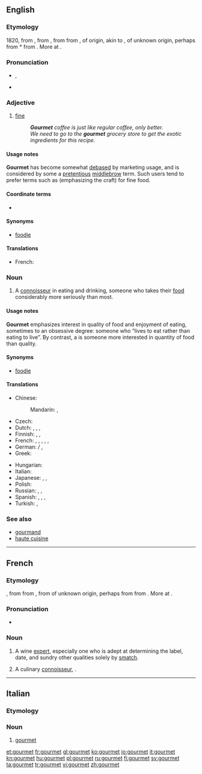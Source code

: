 {{also|Gourmet}}
==English==
{{wikipedia}}

===Etymology===
1820, from {{etyl|fr|en}} {{term|gourmet|lang=fr}}, from {{etyl|frm|en}} {{term|gourmet|lang=frm}}, from {{etyl|fro|en}} {{term|groumet|lang=fro||wine broker, valet in charge of wines, servant}} from {{fro}} {{term|grommes|lang=fro||manservant}}, of {{etyl|gem|en}} origin, akin to {{etyl|enm|en}} {{term|grom|grom, grome|lang=enm|boy, valet, servant}}, of unknown origin, perhaps from {{etyl|ang|en}} *{{term||grōma|lang=ang|male child, boy, youth}} from {{ang}} {{term|growan|grōwan|lang=ang|to grow}}. More at {{term|groom|lang=en}}.

===Pronunciation===
* {{a|US}} {{IPA|/ɡoʊɹˈmeɪ/}}, {{X-SAMPA|/goUr\"meI/}}
* {{rhymes|eɪ}}

===Adjective===
{{en-adj|-}}

# {{context|of food}} [[fine]]
#: '''''Gourmet''' coffee is just like regular coffee, only better.''
#: ''We need to go to the '''gourmet''' grocery store to get the exotic ingredients for this recipe.''

====Usage notes====
'''Gourmet''' has become somewhat [[debased]] by marketing usage, and is considered by some a [[pretentious]] [[middlebrow]] term. Such users tend to prefer terms such as {{term|artisanal}} (emphasizing the craft) for fine food.

====Coordinate terms====
* {{l|en|artisanal}}

====Synonyms====
* {{sense|person with a special interest or knowledge of food}} [[foodie]]

====Translations====
* French: {{t+|fr|gastronomique}}

===Noun===
{{en-noun}}

# A [[connoisseur]] in eating and drinking, someone who takes their [[food]] considerably more seriously than most.

====Usage notes====
'''Gourmet''' emphasizes interest in quality of food and enjoyment of eating, sometimes to an obsessive degree: someone who “lives to eat rather than eating to live”. By contrast, a {{term|gourmand|lang=en}} is someone more interested in quantity of food than quality.

====Synonyms====
* [[foodie]]

====Translations====
{{trans-top| gourmet; a person who appreciates good food}}
* Chinese:
*: Mandarin: {{t|cmn|美食家|tr=měishíjiā|sc=Hani}}, {{t|cmn|美食者|tr=měishízhě|sc=Hani}}
* Czech: {{t-|cs|labužník|m}}
* Dutch: {{t-|nl|gastronoom|m}},  {{t-|nl|gastronome|f}},  {{t-|nl|fijnproever|m}},  {{t-|nl|fijnproefster|f}}
* Finnish: {{t-|fi|herkuttelija}}, {{t+|fi|herkkusuu}},  {{t+|fi|gourmet}}
* French: {{t+|fr|gourmet|m}},  {{t+|fr|gastronome}},  {{t+|fr|fine gueule}}, {{t+|fr|dégustateur|m}}, {{t|fr|gourmand|m}}, {{t|fr|gourmande|f}}
* German: {{t+|de|Feinschmecker|m}} / {{t-|de|Feinschmeckerin|f}}, {{t+|de|Gourmet|m}}
* Greek: {{t+|el|καλοφαγάς|m|tr=kalofagás|sc=Grek}}
{{trans-mid}}
* Hungarian: {{t+|hu|ínyenc}}
* Italian: {{t-|it|buongustaio}}
* Japanese: {{t-|ja|食通|tr=shokutsū}}, {{t-|ja|美食家|tr=bishoku-ka}}, {{t-|ja|グルメ|tr=gurume}}
* Polish: {{t-|pl|smakosz|m}}
* Russian: {{t+|ru|гурман|m|tr=gurmán|sc=Cyrl}}, {{t+|ru|гастроном|m|tr=gastronóm|sc=Cyrl}}, {{t|ru|лакомка|m|f|tr=lákomka|sc=Cyrl}}
* Spanish: {{t-|es|gastrónomo}},  {{t+|es|sibarita}}, {{t-|es|gourmet}}, {{t-|es|goloso|m}}
* Turkish: {{t+|tr|gurme}}, {{t|tr|tatbilir}}
{{trans-bottom}}

===See also===
* [[gourmand]]
* [[haute cuisine]]

----

==French==

===Etymology===
{{etyl|frm|fr}} {{term|gourmet|lang=frm}}, from {{etyl|fro|fr}} {{term|groumet||wine broker, valet in charge of wines, servant|lang=fro}} from {{fro|fr}} {{term|grommes||manservant|lang=fro}}, from {{etyl|enm|fr}} {{term|grom|grom, grome|boy, valet, servant|lang=enm}} of unknown origin, perhaps from {{etyl|ang|fr}} {{recons|grōma||male child, boy, youth|lang=ang}} from {{ang|fr}} {{term|growan|grōwan|to grow|lang=ang}}. More at {{l|en|groom}}.

===Pronunciation===
* {{IPA|/ɡuʁ.mɛ/|lang=fr}}

===Noun===
{{fr-noun|m}}

# {{context|of wines}} A wine [[expert]], especially one who is adept at determining the label, date, and sundry other qualities solely by [[smatch]].
# {{qualifier|more commonly}} A culinary [[connoisseur]], {{l|en|gourmet}}.

----

==Italian==

===Etymology===
{{etyl|fr|it}}

===Noun===
{{head|it|noun|g=m|g2=f}} {{inv}}

# [[#English|gourmet]]

[[et:gourmet]]
[[fr:gourmet]]
[[gl:gourmet]]
[[ko:gourmet]]
[[io:gourmet]]
[[it:gourmet]]
[[kn:gourmet]]
[[hu:gourmet]]
[[pl:gourmet]]
[[ru:gourmet]]
[[fi:gourmet]]
[[sv:gourmet]]
[[ta:gourmet]]
[[tr:gourmet]]
[[vi:gourmet]]
[[zh:gourmet]]
